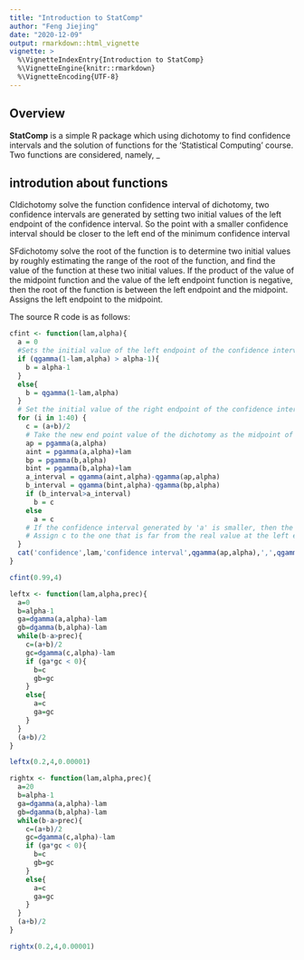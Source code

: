 ```yaml
---
title: "Introduction to StatComp"
author: "Feng Jiejing"
date: "2020-12-09"
output: rmarkdown::html_vignette
vignette: >
  %\VignetteIndexEntry{Introduction to StatComp}
  %\VignetteEngine{knitr::rmarkdown}
  %\VignetteEncoding{UTF-8}
---
```


## Overview

__StatComp__ is a simple R package which using dichotomy to find confidence intervals  and the solution of functions for the 'Statistical Computing' course. Two functions are considered, namely, _


## introdution about functions
CIdichotomy solve the function confidence interval of dichotomy, two confidence intervals are generated by setting two initial values of the left endpoint of the confidence interval. So the point with a smaller confidence interval should be closer to the left end of the minimum confidence interval

SFdichotomy solve the root of the function is to determine two initial values by roughly estimating the range of the root of the function, and find the value of the function at these two initial values. If the product of the value of the midpoint function and the value of the left endpoint function is negative, then the root of the function is between the left endpoint and the midpoint. Assigns the left endpoint to the midpoint.


The source R code is as follows:
```r
cfint <- function(lam,alpha){
  a = 0
  #Sets the initial value of the left endpoint of the confidence interval
  if (qgamma(1-lam,alpha) > alpha-1){
    b = alpha-1
  }
  else{
    b = qgamma(1-lam,alpha)
  }
  # Set the initial value of the right endpoint of the confidence interval (take the point with the highest probability density and the smaller point that forms the minimum point of the confidence interval)
  for (i in 1:40) {
    c = (a+b)/2
    # Take the new end point value of the dichotomy as the midpoint of both
    ap = pgamma(a,alpha)
    aint = pgamma(a,alpha)+lam
    bp = pgamma(b,alpha)
    bint = pgamma(b,alpha)+lam
    a_interval = qgamma(aint,alpha)-qgamma(ap,alpha)
    b_interval = qgamma(bint,alpha)-qgamma(bp,alpha)
    if (b_interval>a_interval)
      b = c
    else
      a = c
    # If the confidence interval generated by 'a' is smaller, then the left endpoint of the shortest confidence interval should be closer to 'a', otherwise, it should be closer to 'b'
    # Assign c to the one that is far from the real value at the left end of the confidence interval
  }
  cat('confidence',lam,'confidence interval',qgamma(ap,alpha),',',qgamma(aint,alpha),']')
}

cfint(0.99,4)
```


```r
leftx <- function(lam,alpha,prec){
  a=0
  b=alpha-1
  ga=dgamma(a,alpha)-lam
  gb=dgamma(b,alpha)-lam
  while(b-a>prec){
    c=(a+b)/2
    gc=dgamma(c,alpha)-lam
    if (ga*gc < 0){
      b=c
      gb=gc
    }
    else{
      a=c
      ga=gc
    }
  }
  (a+b)/2
}

leftx(0.2,4,0.00001)

rightx <- function(lam,alpha,prec){
  a=20
  b=alpha-1
  ga=dgamma(a,alpha)-lam
  gb=dgamma(b,alpha)-lam
  while(b-a>prec){
    c=(a+b)/2
    gc=dgamma(c,alpha)-lam
    if (ga*gc < 0){
      b=c
      gb=gc
    }
    else{
      a=c
      ga=gc
    }
  }
  (a+b)/2
}

rightx(0.2,4,0.00001)
```
